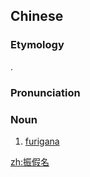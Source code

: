 {{also|振仮名}}
==Chinese==
{{zh-forms|type=12}}

===Etymology===
{{bor|zh|ja|振仮名|tr=furigana}}.

===Pronunciation===
{{zh-pron
|m=zhènjiǎmíng
|c=zan3 gaa2 ming4
|cat=n
}}

===Noun===
{{zh-noun}}

# [[furigana]] {{gloss|Japanese kana printed next to or above a kanji or other characters to indicate their pronunciation}}

[[zh:振假名]]